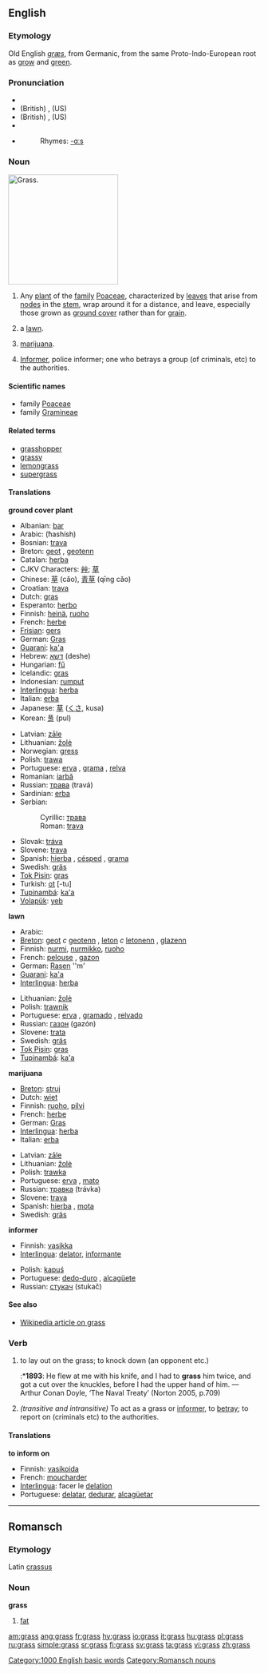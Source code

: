 ==English==

===Etymology===
Old English ''[[græs]]'', from Germanic, from the same Proto-Indo-European root as [[grow]] and [[green]].

===Pronunciation===
*{{AHD|grăs}}
*(British) {{IPA|/graːs/}}, (US) {{IPA|/græs/}}
*(British) {{SAMPA|/grA:s/}}, (US) {{SAMPA|/gr{s/}}
*{{audio|en-uk-grass.ogg|Audio (UK)}}
*{{audio|en-us-grass.ogg|Audio (US)}}
*:Rhymes: [[Rhymes:English:-ɑːs|-ɑːs]]

===Noun===
[[Image:Grass-JW.jpg|thumb|right|220px|Grass.]]
{{en-noun|es|-}}

# {{cattag|countable|uncountable}} Any [[plant]] of the [[family]] [[Poaceae]], characterized by [[leaves]] that arise from [[node]]s in the [[stem]], wrap around it for a distance, and leave, especially those grown as [[ground cover]] rather than for [[grain]]. 
# a [[lawn]].
# {{cattag|slang|uncountable}} [[marijuana]].
# {{slang}} [[Informer]], police informer; one who betrays a group (of criminals, etc) to the authorities.

====Scientific names====
*family [[Poaceae]]
*family [[Gramineae]] {{italbrac|alternative name}}

====Related terms====
*[[grasshopper]]
*[[grassy]]
*[[lemongrass]]
*[[supergrass]]

====Translations====
'''ground cover plant'''
{{top}}
*Albanian: [[bar]] {{m}}
*Arabic: {{ARchar|[[حشيش|حَشيش]]}} (ħashísh)
*Bosnian: [[trava#Bosnian|trava]] {{f}}
*Breton: [[geot]] {{c}}, [[geotenn]] {{f}} {{s}}
*Catalan: [[herba]] {{f}}
*CJKV Characters: [[艸]]; [[草]]
*Chinese: [[草]] (căo), [[青草]] (qīng cǎo)
*Croatian: [[trava]] {{f}}
*Dutch: [[gras]] {{n}}
*Esperanto: [[herbo]]
*Finnish: [[heinä]], [[ruoho]]
*French: [[herbe]] {{f}}
*[[Frisian]]: [[gers]]
*German: [[Gras]] {{n}}
*[[Guarani]]: [[ka'a]]
*Hebrew: [[דשא]] (deshe)
*Hungarian: [[fű]]
*Icelandic: [[gras]]
*Indonesian: [[rumput]]
*[[Interlingua]]: [[herba]]
*Italian: [[erba]] {{f}}
*Japanese: [[草]] ([[くさ]], kusa)
*Korean: [[풀]] (pul)
{{mid}}
*Latvian: [[zāle]] {{f}}
*Lithuanian: [[žolė]] {{f}}
*Norwegian: [[gress]]
*Polish: [[trawa]] {{f}}
*Portuguese: [[erva]] {{f}}, [[grama]] {{f}}, [[relva]] {{f}}
*Romanian: [[iarbă]] {{f}}
*Russian: [[трава#Russian|трава]] (travá) {{f}}
*Sardinian: [[erba]] {{f}}
*Serbian:
*:Cyrillic: [[трава#Serbian|трава]] {{f}}
*:Roman: [[trava#Serbian|trava]] {{f}}
*Slovak: [[tráva#Slovak|tráva]] {{f}}
*Slovene: [[trava]] {{f}}
*Spanish: [[hierba]] {{f}}, [[césped]] {{m}}, [[grama]] {{f}}
*Swedish: [[gräs]]
*[[Tok Pisin]]: [[gras]]
*Turkish: [[ot]] [-tu]
*[[Tupinambá]]: [[ka'a]]
*[[Volapük]]: [[yeb]]
{{bottom}}

'''lawn'''
{{top}}
*Arabic: {{ARchar|[[حشيش|حَشيش]]}}
*[[Breton]]: [[geot]] ''c'' [[geotenn]] {{f}} {{S}}, [[leton]] ''c'' [[letonenn]] {{f}} {{s}}, [[glazenn]] {{f}}
*Finnish: [[nurmi]], [[nurmikko]], [[ruoho]]
*French: [[pelouse]] {{f}}, [[gazon]] {{m}}
*German: [[Rasen]] ''m'
*[[Guarani]]: [[ka'a]]
*[[Interlingua]]: [[herba]]
{{mid}}
*Lithuanian: [[žolė]] {{f}}
*Polish: [[trawnik]] {{m}}
*Portuguese: [[erva]] {{f}}, [[gramado]] {{m}}, [[relvado]] {{m}}
*Russian: [[газон#Russian|газон]] {{m}} (gazón)
*Slovene: [[trata]] {{f}}
*Swedish: [[gräs]]
*[[Tok Pisin]]: [[gras]]
*[[Tupinambá]]: [[ka'a]]
{{bottom}}

'''marijuana'''
{{top}}
*[[Breton]]: [[struj]] {{m}}
*Dutch: [[wiet]] {{m}}
*Finnish: [[ruoho]], [[pilvi]]
*French: [[herbe]] {{f}}
*German: [[Gras]] {{n}}
*[[Interlingua]]: [[herba]]
*Italian: [[erba]] {{f}}
{{mid}}
*Latvian: [[zāle]] {{f}}
*Lithuanian: [[žolė]] {{f}}
*Polish: [[trawka]] {{f}}
*Portuguese: [[erva]] {{f}}, [[mato]] {{m}}
*Russian: [[травка#Russian|травка]] {{f}} (trávka)
*Slovene: [[trava]] {{f}}
*Spanish: [[hierba]] {{f}}, [[mota]] {{f}}
*Swedish: [[gräs]]
{{bottom}}

'''informer'''
{{top}}
*Finnish: [[vasikka]]
*[[Interlingua]]: [[delator]], [[informante]]
{{mid}}
*Polish: [[kapuś]] {{m}}
*Portuguese: [[dedo-duro]] {{m}}, [[alcagüete]] {{m}}
*Russian: [[стукач#Russian|стукач]] {{m}} (stukač)
{{bottom}}

====See also====
*[[w:grass|Wikipedia article on grass]]

===Verb===
{{en-verb|grass|es}}

# {{transitive}} to lay out on the grass; to knock down (an opponent etc.)
#:*'''1893''': He flew at me with his knife, and I had to '''grass''' him twice, and got a cut over the knuckles, before I had the upper hand of him. — Arthur Conan Doyle, ‘The Naval Treaty’ (Norton 2005, p.709)
# ''(transitive and intransitive)'' {{slang}} To act as a grass or [[informer]], to [[betray]]; to report on (criminals etc) to the authorities.

====Translations====
'''to inform on'''
*Finnish: [[vasikoida]]
*French: [[moucharder]]
*[[Interlingua]]: facer le [[delation]]
*Portuguese: [[delatar]], [[dedurar]], [[alcagüetar]]

[[Category:1000 English basic words]]

----

==Romansch==

===Etymology===
Latin [[crassus]]
===Noun===
'''grass'''

# [[fat]]

[[Category:Romansch nouns]]

[[am:grass]]
[[ang:grass]]
[[fr:grass]]
[[hy:grass]]
[[io:grass]]
[[it:grass]]
[[hu:grass]]
[[pl:grass]]
[[ru:grass]]
[[simple:grass]]
[[sr:grass]]
[[fi:grass]]
[[sv:grass]]
[[ta:grass]]
[[vi:grass]]
[[zh:grass]]